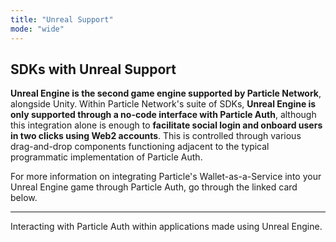 ```yaml
---
title: "Unreal Support"
mode: "wide"
---
```


## SDKs with Unreal Support

**Unreal Engine is the second game engine supported by Particle Network**, alongside Unity. Within Particle Network's suite of SDKs, **Unreal Engine is only supported through a no-code interface with Particle Auth**, although this integration alone is enough to **facilitate social login and onboard users in two clicks using Web2 accounts**. This is controlled through various drag-and-drop components functioning adjacent to the typical programmatic implementation of Particle Auth. 

For more information on integrating Particle's Wallet-as-a-Service into your Unreal Engine game through Particle Auth, go through the linked card below.

***

<CardGroup cols={1}>
  <Card title="Particle Auth" href="/api-reference/auth/multi/unreal">
    Interacting with Particle Auth within applications made using Unreal Engine.
  </Card>
</CardGroup>